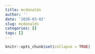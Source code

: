 ```yaml
---
title: mcdonalds
author: ''
date: '2020-03-02'
slug: mcdonalds
categories: []
tags: []
---
```


```r
knitr::opts_chunk$set(collapse = TRUE)
```

```r

```

